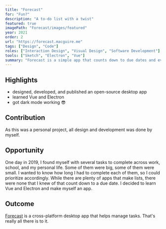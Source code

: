 ```yaml
---
title: "Forecast"
for: "Fun?"
description: "A to-do list with a twist"
featured: true
imagePath: "Forecast/images/featured"
year: 2021
order: 2 
url: "https://forecast.macguire.me"
tags: ["Design", "Code"]
roles: ["Interaction Design", "Visual Design", "Software Development"]
tools: ["Sketch", "Electron", "Vue"]
summary: "Forecast is a simple app that counts down to due dates and events. Showing the remaining time for each item helps you decide when do to what."
---
```


## Highlights

- designed, developed, and published an open-source desktop app
- learned Vue and Electron
- got dark mode working 😎

## Contribution

As this was a personal project, all design and development was done by myself.

## Opportunity

One day in 2019, I found myself with several tasks to complete across work, school, and my personal life. Some of them were big, some of them were small. I wanted to know how long I had to complete each of them, so I could prioritize accordingly. While there are plenty of apps that make lists, there were none that I knew of that count down to a due date. I decided to learn Vue and Electron and make myself an app.

## Outcome

[Forecast](https://forecast.macguire.me) is a cross-platform desktop app that helps manage tasks. That's really all there is to it.

<Showcase
	path="Forecast/videos/demo2"
	type="video"
	source="cloudinary"
	orientation="media-right"
	content="Add tasks to your to-do list, and Forecast shows you the time remaining until each one is due."
/>
